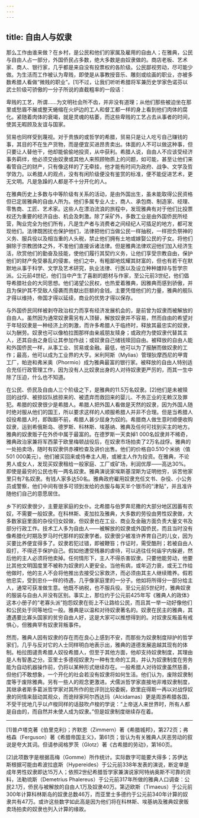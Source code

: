 ```yaml
---
---
---
```

title: 自由人与奴隶
---




那么工作由谁来做？在乡村，是公民和他们的家属及雇用的自由人；在雅典，公民与自由人占一部分，外国侨民占多数，绝大多数是由奴隶做的。商店老板、艺术家、商人、银行家，几乎都是来自没有投票权的各阶级。公民鄙视劳动，尽可能少做。为生活而工作被认为卑贱，即使是从事教授音乐、雕刻或绘画的职业，亦被多数希腊人看做“微贱的职业”。[1]不过，让我们听听希腊将军兼历史学家色诺芬以武士阶级可骄傲的一分子所说的直截粗率的一段话：

卑贱的工艺，所谓……为文明社会所不齿，并非没有道理；从他们那些被迫坐在那里或愁眉不展或整天蜷缩在火炉边的工人和督工都一样的身上看到他们肉体的腐化。紧随着肉体的衰竭，就是灵魂的枯萎，而这些卑贱的工艺占去从事者的时间，使其无暇顾及友谊与国家。



贸易也同样受到蔑视。对于贵族的或哲学的希腊，贸易只是让人吃亏自己赚钱的事，其目的不在生产货物，而是便宜买进昂贵卖出。体面的人不可以做这种事，但只要让人替他干，他却能偷偷地投资，从中获利。希腊人说，自由人不应该受经济事务羁绊，他必须交由奴隶或其他人来照顾物质上的问题，如可能，甚至让他们来看管自己的财产，只有像这样的了无牵挂，他才能有时间为政府、战争、文学及哲学效力。以希腊人的观点，没有有闲阶级便没有鉴赏的标准，便不能促进艺术，更无文明。凡是急躁的人都是不十分开化的人。

在雅典历史上多数与中等阶级有关系的活动，是由外国出生，虽未能取得公民资格但已定居雅典的自由人所为。他们多属专业人士，商人、承包商、制造家、经理、零售商、工匠、艺术家。这些人在漂泊流浪的旅程中，发现雅典有对于他们比投票权还为重要的经济自由、机会及刺激。除了采矿外，多数工业是由外国侨民所经营，陶业完全为他们所有，凡是生产者与消费者之间经纪人可插足的地方，都可发现他们。法律既困扰也保护他们，法律把他们当做公民一样抽税，一样担负祭神的义务、服兵役以及相当重的人头税，禁止他们拥有土地或嫁娶公民的子女。将他们摒除于宗教团体之外，不准他们直接诉诸法律。但是雅典法律欢迎他们加入经济生活，欣赏他们的勤奋及技能，使他们履行其契约义务，让他们享受宗教自由，保护他们的财产免受暴乱的侵害。他们之中，有粗鄙地炫耀其财富的，但也有若干在默默地从事于科学、文学及艺术研究，执业法律、行医以及设立种种雄辩与哲学宗派。公元前4世纪，他们当中产生了喜剧的题材与作家，至公元前3世纪，他们倡导希腊社会的大同思想。他们渴望公民权，也热爱着雅典，因雅典而感到骄傲，并且为保护其不受敌人侵袭而贡献出巨额的金钱。主要凭借他们的力量，雅典的舰队才得以维持，帝国才得以延续，商业的优势才得以保存。

与外国侨民同样被剥夺政治权力而享有经济发展机会的，是前曾为奴隶而被解放的自由人。虽然因为通常奴隶需另有人顶替，解放奴隶并不容易，然而自由的希望对于年轻奴隶是一种经济上的刺激，而许多希腊人于临终时，释放其最忠实的奴隶，以为酬劳。奴隶也可以像柏拉图那样由亲戚朋友赎身；或政府为使奴隶代替其主人，还其自由之身后让其参加作战；或奴隶自己储钱赎回自由。被释放的自由人能和外国侨民一样，从事工业、贸易或金融。最低，他可以为了报酬而做奴隶的工作；最高，他可以成为工业界的大亨。米利阿斯（Mylias）管理狄摩西尼的甲胄工厂，帕逊和弗米奥（Phormio）成为雅典最富的银行家。被释放的自由人特别适合充任行政管理工作，因为没有人比奴隶出身的人对待奴隶更严厉的，而其一生中除了压迫，什么也不知道。

在公民、侨民及自由人三个阶级之下，是雅典的11.5万名奴隶。[2]他们是未被赎回的战俘、被掠奴队掳掠来的、被遗弃而救回来的婴儿、不务正业的无赖汉及罪犯。希腊的奴隶很少是希腊人。希腊人把外国人看做是天然的奴隶，因为外国人随时绝对服从他们的国王，所以要求这样的人顺服希腊人并非不合理。但是当希腊人奴役希腊人时，即踟蹰不前，希腊人甚少屈身为奴的。希腊商人做生意时顺便收购奴隶，运到希俄斯岛、德罗斯、科林斯、埃基纳、雅典及任何可找到买主的地方。雅典的奴隶贩子在外侨中属于最富的。在德罗斯一天卖掉1 000名奴隶并不稀奇，雅典政治家兼将军西蒙于欧里梅顿战役后，在奴隶市场拍卖了2万名战俘。雅典的一处拍卖场，随时有奴隶供赤裸检查及讲价出售。他们的价格自0.510个米纳（值501 000美元）。他们被买回来或侍奉主人用，或被主人作为投资。在雅典，不论男人或女人，发现买奴隶租给一般家庭、工厂或矿场，利润优厚——高达30%。即使是最穷的公民也有一两名奴隶。雅典演说家埃斯基涅斯为证明他穷，诉苦他家里只有7名奴隶。有钱人家多达50名。雅典政府雇用奴隶充任文书、杂役、小公务员或警察，他们中间有很多可领到发给的衣服与每天半个银币的“津贴”，并且准许随他们自己的意愿居住。

乡下的奴隶很少，主要是家庭的女仆。北希腊与伯罗奔尼撒的大部分地区因蓄有农奴，不需要一般奴隶。在科林斯、麦加拉及雅典，大多数的劳役由男性奴隶做，大多数家庭里面的杂役归女奴做，但奴隶也在工业、商业及金融方面负责大量文书及部分行政工作。技术工人多为自由人——被解放的奴隶或外国侨民，而且当时没有像希腊化时期及罗马时代那样的奴隶学者。奴隶很少被准许养育自己的儿女，因为买要比养便宜得多了。奴隶若犯过错，即被鞭笞；作证时，需受酷刑；若被自由人殴打，不得还手保护自己。假如他遭受残暴的虐待，可以逃往任何庙宇内躲避，然后他的主人必须将他卖掉。任何情形下，主人不得杀害奴隶。只要他能劳动，他要比其他文明国度里不被称为奴隶的人更安全。当他有病，或年迈力衰，或无工作给他做时，他的主人不会将他推出去接受公家救济，而必须由其主人继续赡养。假若他忠实，受到忠仆一样的待遇，几乎像家庭里的一分子。他如将所得分一部分给主人，通常可获准做生意。他既不纳税，也不服兵役。至公元前5世纪时，雅典奴隶的服装与自由人并没有区别。事实上，那位约于公元前425年写《雅典人的政体》这本小册子的“老寡头派”抱怨奴隶在街上不让路给公民，而且其一举一动好像他们和公民处于同等地位一般。雅典是以温和对待奴隶著名的。奴隶在民主的雅典，其遭遇要比寡头国家的贫穷自由人好，这是大家可以推想得到的。对奴隶反叛虽有戒惧心，但雅典罕有奴隶背叛事件。

然而，雅典人因有奴隶的存在而在良心上感到不安，而那些为奴隶制度辩护的哲学家们，几乎与反对它的人士同样明白地表示出，雅典的道德发展逾越其现有的体制。柏拉图谴责希腊人奴役希腊人，但至于其他方面，他却支持奴隶制度，其理由是人有智愚之分。亚里士多德视奴隶为一种有生命的工具，并认为奴隶制度在劳务能为自动机器操作前，仍将以某种形式继续存在。一般希腊人对待奴隶虽然慈善，但他们不敢想象，一个开化的社会若没有奴隶将如何生活。他们认为，废除奴隶制度等于废除雅典。另有一些人的观念更激进。犬儒派哲学家直接地非难奴隶制度，其继承者斯多葛派哲学家对其所作的批评则比较委婉，欧里庇得斯一再以对战俘奴隶的同情来鼓动其观众，而诡辩家阿尔西达玛（Alcidamas）更是周游希腊各国，不受干扰地几乎以卢梭同样的话鼓吹卢梭的学说：“上帝送人来世界时，所有人都是自由的，而自然并未使人成为奴隶。”但是奴隶制度继续存在着。



* * *



[1]普卢塔克著《伯里克利》；齐默恩（Zimmern）著《希腊城邦》，第272页；弗格森（Ferguson）著《希腊帝国主义》，第61页；皆认为有关雅典人厌恶劳动的叙说是夸大其词。但请参阅格罗茨（Glotz）著《古希腊的劳动》，第160页。

[2]此项数字是根据高梅（Gomme）所作统计。实际数字可能要大得多；苏伊达斯根据可能由希波拉底斯（Hypereides）于公元前338年发表的演说，断定单是成年男性奴隶即达15万人；依照2世纪希腊哲学家兼演说家阿特纳奥斯不可靠的资料，法勒琉斯（Demetrius Phalereus）于公元前317年所做的雅典人口调查：公民2.1万，侨民与被解放的自由人1万及奴隶40万。第迈欧斯（Timaeus）于公元前300年计算科林斯岛的奴隶总数46万，而亚里士多德约于公元前340年计算的奴隶共有47万。或许这些数字如此高是因为他们将在科林斯、埃基纳及雅典奴隶贩卖场拍卖的奴隶也列入计算的缘故。